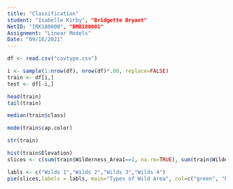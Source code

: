 ```yaml
---
title: "Classification"
student: "Isabelle Kirby", "Bridgette Bryant" 
NetID: "IRK180000", "BMB180001"
Assignment: "Linear Models"
Date: "09/16/2021"
---
```


```r
df <- read.csv("covtype.csv")
```
```r
i <- sample(1:nrow(df), nrow(df)*.80, replace=FALSE)
train <- df[i,]
test <- df[-i,]

```

```r
head(train)
tail(train)

median(train$class)

mode(train$cap.color)

str(train)
```
```r
hist(train$Elevation)
slices <- c(sum(train$Wilderness_Area1==1, na.rm=TRUE), sum(train$Wilderness_Area2==1, na.rm=TRUE), sum(train$Wilderness_Area3==1, na.rm=TRUE), sum(train$Wilderness_Area4==1, na.rm=TRUE))

labls <- c("Wilds 1","Wilds 2","Wilds 3","Wilds 4")
pie(slices,labels = labls, main="Types of Wild Area", col=c("green", "blue", "yellow", "red"))
```


